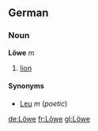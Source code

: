 ==German==
===Noun===
'''Löwe''' ''m''

# [[lion]]

====Synonyms====
*[[Leu]] ''m'' (''poetic'')

[[de:Löwe]]
[[fr:Löwe]]
[[gl:Löwe]]